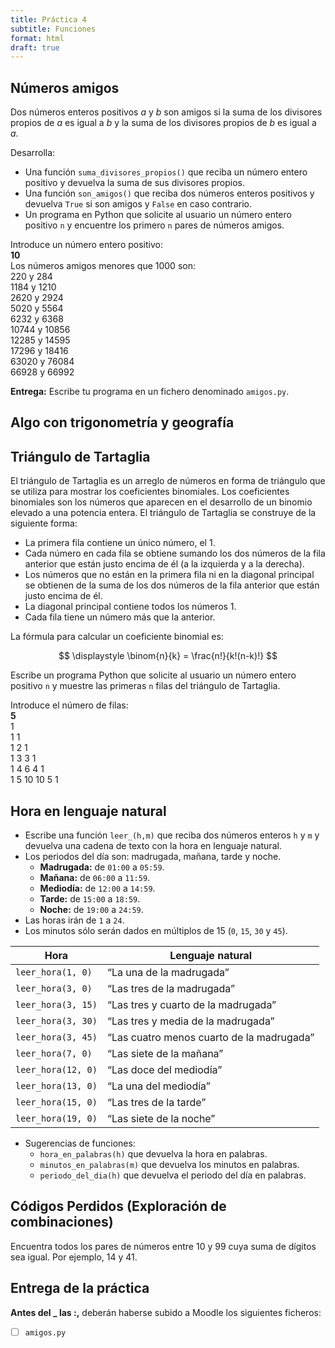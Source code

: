 ```yaml
---
title: Práctica 4
subtitle: Funciones
format: html
draft: true
---
```


## Números amigos

Dos números enteros positivos $a$ y $b$ son amigos si la suma de los divisores propios de $a$ es igual a $b$ y la suma de los divisores propios de $b$ es igual a $a$.

Desarrolla:

- Una función `suma_divisores_propios()` que reciba un número entero positivo y devuelva la suma de sus divisores propios.
- Una función `son_amigos()` que reciba dos números enteros positivos y devuelva `True` si son amigos y `False` en caso contrario.
- Un programa en Python que solicite al usuario un número entero positivo `n` y encuentre los primero `n` pares de números amigos.

| Introduce un número entero positivo:
| **10**
| Los números amigos menores que 1000 son:
| 220 y 284
| 1184 y 1210
| 2620 y 2924
| 5020 y 5564
| 6232 y 6368
| 10744 y 10856
| 12285 y 14595
| 17296 y 18416
| 63020 y 76084
| 66928 y 66992

**Entrega:** Escribe tu programa en un fichero denominado `amigos.py`.

## Algo con trigonometría y geografía

<!--
La idea es: usar pitágoras para calcular distancias entre pares de coordenadas (?) Por ejemplo, introduce tus coordenadas, luego introduce las coordenadas de varias ciudades y al final de programa te diré cual es la más cercana?

Molaría igual complicarlo cambiando pitágoras por algún algoritmo geodésico o algo.
-->

## Triángulo de Tartaglia

El triángulo de Tartaglia es un arreglo de números en forma de triángulo que se utiliza para mostrar los coeficientes binomiales. Los coeficientes binomiales son los números que aparecen en el desarrollo de un binomio elevado a una potencia entera. El triángulo de Tartaglia se construye de la siguiente forma:

- La primera fila contiene un único número, el 1.
- Cada número en cada fila se obtiene sumando los dos números de la fila anterior que están justo encima de él (a la izquierda y a la derecha).
- Los números que no están en la primera fila ni en la diagonal principal se obtienen de la suma de los dos números de la fila anterior que están justo encima de él.
- La diagonal principal contiene todos los números 1.
- Cada fila tiene un número más que la anterior.

La fórmula para calcular un coeficiente binomial es:

$$
\displaystyle \binom{n}{k} = \frac{n!}{k!(n-k)!}
$$

Escribe un programa Python que solicite al usuario un número entero positivo `n` y muestre las primeras `n` filas del triángulo de Tartaglia.

| Introduce el número de filas:
| **5**
| 1
| 1 1
| 1 2 1
| 1 3 3 1
| 1 4 6 4 1
| 1 5 10 10 5 1

## Hora en lenguaje natural

- Escribe una función `leer_(h,m)` que reciba dos números enteros `h` y `m` y devuelva una cadena de texto con la hora en lenguaje natural.
- Los periodos del día son: madrugada, mañana, tarde y noche.
    - **Madrugada:** de `01:00` a `05:59`.
    - **Mañana:** de `06:00` a `11:59`.
    - **Mediodía:** de `12:00` a `14:59`.
    - **Tarde:** de `15:00` a `18:59`.
    - **Noche:** de `19:00` a `24:59`.
- Las horas irán de `1` a `24`.
- Los minutos sólo serán dados en múltiplos de 15 (`0`, `15`, `30` y `45`).

| Hora | Lenguaje natural |
| --- | --- |
| `leer_hora(1, 0)`  | "La una de la madrugada" |
| `leer_hora(3, 0)`  | "Las tres de la madrugada" |
| `leer_hora(3, 15)` | "Las tres y cuarto de la madrugada" |
| `leer_hora(3, 30)` | "Las tres y media de la madrugada" |
| `leer_hora(3, 45)` | "Las cuatro menos cuarto de la madrugada" |
| `leer_hora(7, 0)`  | "Las siete de la mañana" |
| `leer_hora(12, 0)` | "Las doce del mediodía" |
| `leer_hora(13, 0)` | "La una del mediodía" |
| `leer_hora(15, 0)` | "Las tres de la tarde" |
| `leer_hora(19, 0)` | "Las siete de la noche" |

- Sugerencias de funciones:
    - `hora_en_palabras(h)` que devuelva la hora en palabras.
    - `minutos_en_palabras(m)` que devuelva los minutos en palabras.
    - `periodo_del_dia(h)` que devuelva el periodo del día en palabras.

## Códigos Perdidos (Exploración de combinaciones)

<!--Igual para funciones?-->

Encuentra todos los pares de números entre 10 y 99 cuya suma de dígitos sea igual. Por ejemplo, 14 y 41.

## Entrega de la práctica

**Antes del _ las __:__,** deberán haberse subido a Moodle los siguientes ficheros:

- [ ] `amigos.py`
